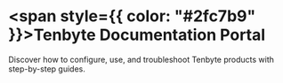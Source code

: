 
# <span style={{ color: "#2fc7b9" }}>Tenbyte</span> Documentation Portal

Discover how to configure, use, and troubleshoot Tenbyte products with step-by-step guides.

<Columns cols={3}>
<Card title="Tenbyte Cloud" icon="cloud" href="/tenbyte-cloud/getting-started-with-tenbyte-cloud" horizontal></Card>
<Card title="Tenbte CDN" icon="rocket" horizontal></Card>
<Card title="Vidinfra" icon="video" horizontal></Card>
</Columns>